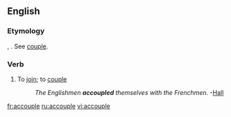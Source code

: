 ==English==

===Etymology===
{{etyl|fro}} {{term|acopler|lang=fro}}, {{etyl|fr}} {{term|accoupler|lang=fr}}. See [[couple]].

===Verb===
{{en-verb|accoupl|es}}

# {{rare}} To [[join]]; to [[couple]]
#: ''The Englishmen '''accoupled''' themselves with the Frenchmen.'' -[[Hall]]

[[fr:accouple]]
[[ru:accouple]]
[[vi:accouple]]